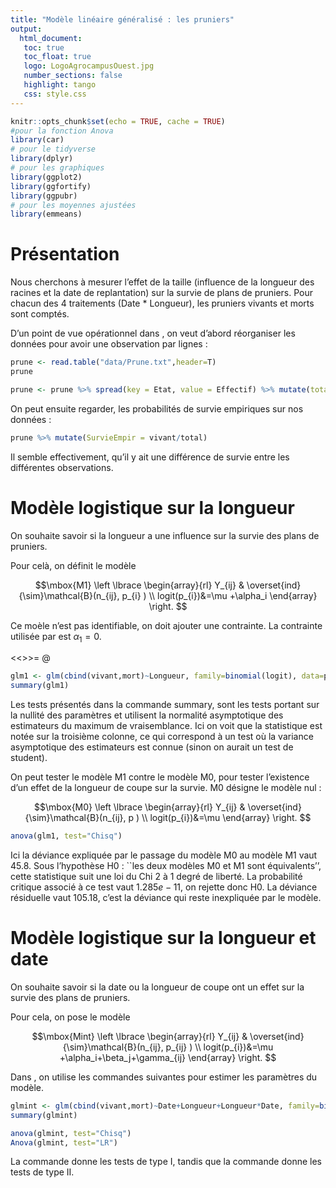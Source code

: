 ```yaml
---
title: "Modèle linéaire généralisé : les pruniers"
output: 
  html_document:
   toc: true
   toc_float: true
   logo: LogoAgrocampusOuest.jpg
   number_sections: false
   highlight: tango
   css: style.css
---
```



```r
knitr::opts_chunk$set(echo = TRUE, cache = TRUE)
#pour la fonction Anova
library(car)
# pour le tidyverse
library(dplyr)
# pour les graphiques
library(ggplot2) 
library(ggfortify)
library(ggpubr)
# pour les moyennes ajustées
library(emmeans) 
```


# Présentation
Nous cherchons à mesurer l'effet de la taille (influence de la longueur des racines et la date de replantation) sur la survie de plans de pruniers. Pour chacun des 4 traitements (Date * Longueur), les pruniers vivants et morts sont comptés.


D'un point de vue opérationnel dans \verb+R+, on veut d'abord réorganiser les données pour avoir une observation par lignes :

```r
prune <- read.table("data/Prune.txt",header=T)
prune
```

```r
prune <- prune %>% spread(key = Etat, value = Effectif) %>% mutate(total = mort + vivant)
```



On peut ensuite regarder, les probabilités de survie empiriques sur nos données :
```r
prune %>% mutate(SurvieEmpir = vivant/total)

```


Il semble effectivement, qu'il y ait une différence de survie entre les différentes observations.

# Modèle logistique sur la longueur
On souhaite savoir si la longueur a une influence sur la survie des plans de pruniers.

Pour celà, on définit le modèle 

$$\mbox{M1} \left \lbrace \begin{array}{rl} 
    Y_{ij} & \overset{ind}{\sim}\mathcal{B}(n_{ij}, p_{i} ) \\
    logit(p_{i})&=\mu +\alpha_i
  \end{array} \right.
$$

Ce moèle n'est pas identifiable, on doit ajouter une contrainte. La contrainte utilisée par \verb+R+ est $\alpha_1=0$.


<<>>=
@ 
```r
glm1 <- glm(cbind(vivant,mort)~Longueur, family=binomial(logit), data=prune)
summary(glm1)

```

Les tests présentés dans la commande summary, sont les tests portant sur la nullité des paramètres et utilisent la normalité asymptotique des estimateurs du maximum de vraisemblance. Ici on voit que la statistique est notée \verb+z+ sur la troisième colonne, ce qui correspond à un test où la variance asymptotique des estimateurs est connue (sinon on aurait un test de student).

On peut tester le modèle M1 contre le modèle M0, pour tester l'existence d'un effet de la longueur de coupe sur la survie.
 M0 désigne le modèle nul :

$$\mbox{M0} \left \lbrace \begin{array}{rl} 
    Y_{ij} & \overset{ind}{\sim}\mathcal{B}(n_{ij}, p ) \\
    logit(p_{i})&=\mu 
  \end{array} \right.
$$

```r
anova(glm1, test="Chisq")
```
 


Ici la déviance expliquée par le passage du modèle M0 au modèle M1 vaut 45.8. Sous l'hypothèse H0 : ``les deux modèles M0 et M1 sont équivalents'', cette statistique suit une loi du Chi 2 à 1 degré de liberté. La probabilité critique associé à ce test vaut $1.285e-11$, on rejette donc H0. La déviance résiduelle vaut 105.18, c'est la déviance qui reste inexpliquée par le modèle.


# Modèle logistique sur la longueur et date
On souhaite savoir si la date ou la longueur de coupe ont un effet sur la survie des plans de pruniers.

Pour cela, on pose le modèle 

$$\mbox{Mint} \left \lbrace \begin{array}{rl} 
    Y_{ij} & \overset{ind}{\sim}\mathcal{B}(n_{ij}, p_{ij} ) \\
    logit(p_{i})&=\mu +\alpha_i+\beta_j+\gamma_{ij}
  \end{array} \right.
$$

Dans \verb+R+, on utilise les commandes suivantes pour estimer les paramètres du modèle.


```r
glmint <- glm(cbind(vivant,mort)~Date+Longueur+Longueur*Date, family=binomial(logit), data=prune)
summary(glmint)

anova(glmint, test="Chisq")
Anova(glmint, test="LR")
```

La commande \verb+anova+ donne les tests de type I, tandis que la commande \verb+Anova+ donne les tests de type II. 

